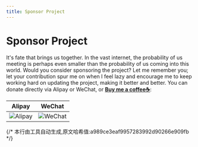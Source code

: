 ```yaml
---
title: Sponsor Project
---
```

# Sponsor Project

It's fate that brings us together. In the vast internet, the probability of us meeting is perhaps even smaller than the probability of us coming into this world. Would you consider sponsoring the project? Let me remember you; let your contribution spur me on when I feel lazy and encourage me to keep working hard on updating the project, making it better and better.
You can donate directly via Alipay or WeChat, or [**Buy me a coffee☕**](https://ko-fi.com/chrislearn):

| Alipay | WeChat |
|-------|------|
| ![Alipay](/images/alipay.png) | ![WeChat](/images/weixin.png) |

{/* 本行由工具自动生成,原文哈希值:a989ce3eaf9957283992d90266e909fb */}